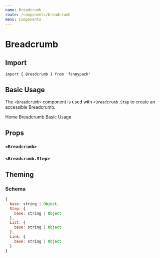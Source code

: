 ```yaml
---
name: Breadcrumb
route: /components/breadcrumb
menu: Components
---
```




# Breadcrumb

## Import

`import { Breadcrumb } from 'fannypack'`

## Basic Usage

The `<Breadcrumb>` component is used with `<Breadcrumb.Step` to create an accessible Breadcrumb.
  
<Playground>
  <Breadcrumb>
    <Breadcrumb.Step>Home</Breadcrumb.Step>
    <Breadcrumb.Step>Breadcrumb</Breadcrumb.Step>
    <Breadcrumb.Step isCurrent>Basic Usage</Breadcrumb.Step>
  </Breadcrumb>
</Playground>

## Props

### `<Breadcrumb>`
<PropsTable component={Breadcrumb} />

### `<Breadcrumb.Step>`
<PropsTable component={Breadcrumb.Step} />


## Theming

### Schema

```jsx
{
  base: string | Object,
  Step: {
    base: string | Object
  },
  List: {
    base: string | Object
  },
  Link: {
    base: string | Object
  }
}
```
